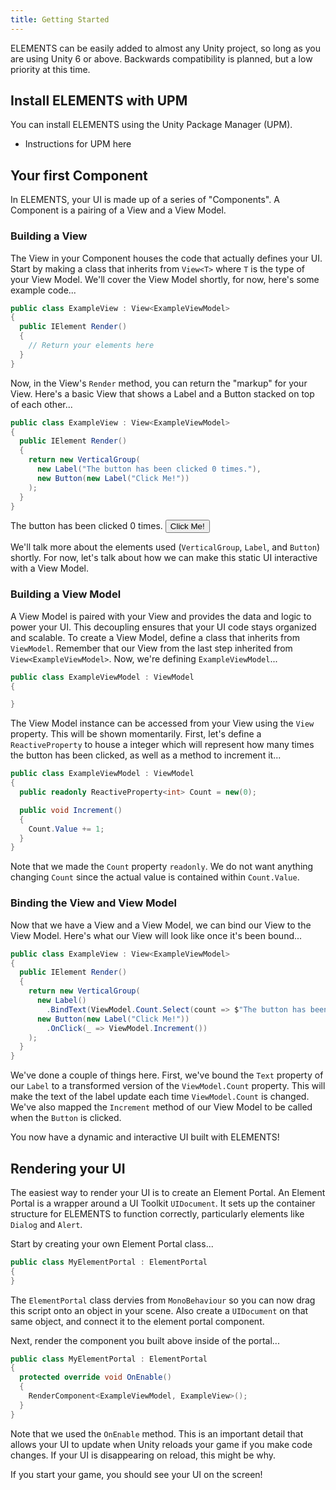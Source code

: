 ```yaml
---
title: Getting Started
---
```


ELEMENTS can be easily added to almost any Unity project, so long as you are using Unity 6 or above. Backwards compatibility is planned, but a low priority at this time.

## Install ELEMENTS with UPM

You can install ELEMENTS using the Unity Package Manager (UPM).

- Instructions for UPM here

## Your first Component

In ELEMENTS, your UI is made up of a series of "Components". A Component is a pairing of a View and a View Model.

### Building a View

The View in your Component houses the code that actually defines your UI. Start by making a class that inherits from `View<T>` where `T` is the type of your View Model. We'll cover the View Model shortly, for now, here's some example code...

```csharp
public class ExampleView : View<ExampleViewModel>
{
  public IElement Render()
  {
    // Return your elements here
  }
}
```

Now, in the View's `Render` method, you can return the "markup" for your View. Here's a basic View that shows a Label and a Button stacked on top of each other...

```csharp
public class ExampleView : View<ExampleViewModel>
{
  public IElement Render()
  {
    return new VerticalGroup(
      new Label("The button has been clicked 0 times."),
      new Button(new Label("Click Me!"))
    );
  }
}
```

<Example title="ExampleView">
  <div>
    <Label>The button has been clicked 0 times.</Label>
    <Button variant="outline">Click Me!</Button>
  </div>
</Example>

We'll talk more about the elements used (`VerticalGroup`, `Label`, and `Button`) shortly. For now, let's talk about how we can make this static UI interactive with a View Model.

### Building a View Model

A View Model is paired with your View and provides the data and logic to power your UI. This decoupling ensures that your UI code stays organized and scalable. To create a View Model, define a class that inherits from `ViewModel`. Remember that our View from the last step inherited from `View<ExampleViewModel>`. Now, we're defining `ExampleViewModel`...

```csharp
public class ExampleViewModel : ViewModel
{

}
```

The View Model instance can be accessed from your View using the `View` property. This will be shown momentarily. First, let's define a `ReactiveProperty` to house a integer which will represent how many times the button has been clicked, as well as a method to increment it...

```csharp
public class ExampleViewModel : ViewModel
{
  public readonly ReactiveProperty<int> Count = new(0);

  public void Increment()
  {
    Count.Value += 1;
  }
}
```

Note that we made the `Count` property `readonly`. We do not want anything changing `Count` since the actual value is contained within `Count.Value`.

### Binding the View and View Model

Now that we have a View and a View Model, we can bind our View to the View Model. Here's what our View will look like once it's been bound...

```csharp
public class ExampleView : View<ExampleViewModel>
{
  public IElement Render()
  {
    return new VerticalGroup(
      new Label()
        .BindText(ViewModel.Count.Select(count => $"The button has been clicked {count} times.")),
      new Button(new Label("Click Me!"))
        .OnClick(_ => ViewModel.Increment())
    );
  }
}
```

We've done a couple of things here. First, we've bound the `Text` property of our `Label` to a transformed version of the `ViewModel.Count` property. This will make the text of the label update each time `ViewModel.Count` is changed. We've also mapped the `Increment` method of our View Model to be called when the `Button` is clicked.

You now have a dynamic and interactive UI built with ELEMENTS!

## Rendering your UI

The easiest way to render your UI is to create an Element Portal. An Element Portal is a wrapper around a UI Toolkit `UIDocument`. It sets up the container structure for ELEMENTS to function correctly, particularly elements like `Dialog` and `Alert`.

Start by creating your own Element Portal class...

```csharp
public class MyElementPortal : ElementPortal
{
}
```

The `ElementPortal` class dervies from `MonoBehaviour` so you can now drag this script onto an object in your scene. Also create a `UIDocument` on that same object, and connect it to the element portal component.

Next, render the component you built above inside of the portal...

```csharp
public class MyElementPortal : ElementPortal
{
  protected override void OnEnable()
  {
    RenderComponent<ExampleViewModel, ExampleView>();
  }
}
```

Note that we used the `OnEnable` method. This is an important detail that allows your UI to update when Unity reloads your game if you make code changes. If your UI is disappearing on reload, this might be why.

If you start your game, you should see your UI on the screen!
